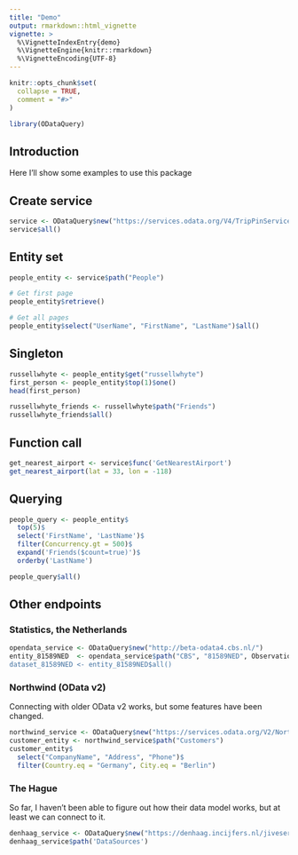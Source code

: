 ```yaml
---
title: "Demo"
output: rmarkdown::html_vignette
vignette: >
  %\VignetteIndexEntry{demo}
  %\VignetteEngine{knitr::rmarkdown}
  %\VignetteEncoding{UTF-8}
---
```


```r
knitr::opts_chunk$set(
  collapse = TRUE,
  comment = "#>"
)
```

```r
library(ODataQuery)
```

## Introduction

Here I'll show some examples to use this package

## Create service

```r
service <- ODataQuery$new("https://services.odata.org/V4/TripPinServiceRW")
service$all()
```

## Entity set

```r
people_entity <- service$path("People")

# Get first page
people_entity$retrieve()

# Get all pages
people_entity$select("UserName", "FirstName", "LastName")$all()
```


## Singleton

```r
russellwhyte <- people_entity$get("russellwhyte")
first_person <- people_entity$top(1)$one()
head(first_person)

russellwhyte_friends <- russellwhyte$path("Friends")
russellwhyte_friends$all()
```

## Function call

```r
get_nearest_airport <- service$func('GetNearestAirport')
get_nearest_airport(lat = 33, lon = -118)
```

## Querying

```r
people_query <- people_entity$
  top(5)$
  select('FirstName', 'LastName')$
  filter(Concurrency.gt = 500)$
  expand('Friends($count=true)')$
  orderby('LastName')

people_query$all()
```

## Other endpoints

### Statistics, the Netherlands

```r
opendata_service <- ODataQuery$new("http://beta-odata4.cbs.nl/")
entity_81589NED  <- opendata_service$path("CBS", "81589NED", Observations")
dataset_81589NED <- entity_81589NED$all()
```

### Northwind (OData v2)

Connecting with older OData v2 works, but some features have been changed.

```r
northwind_service <- ODataQuery$new("https://services.odata.org/V2/Northwind/Northwind.svc/")
customer_entity <- northwind_service$path("Customers")
customer_entity$
  select("CompanyName", "Address", "Phone")$
  filter(Country.eq = "Germany", City.eq = "Berlin")
```

### The Hague

So far, I haven't been able to figure out how their data model works, but at least we can connect to it.

```r
denhaag_service <- ODataQuery$new("https://denhaag.incijfers.nl/jiveservices/odata/")
denhaag_service$path('DataSources')
```


